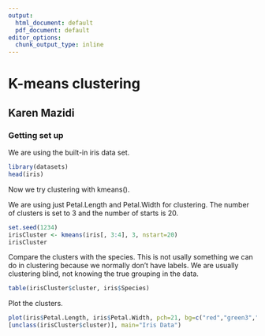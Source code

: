 ```yaml
---
output:
  html_document: default
  pdf_document: default
editor_options: 
  chunk_output_type: inline
---
```

# K-means clustering
## Karen Mazidi



### Getting set up

We are using the built-in iris data set.

```r
library(datasets)
head(iris)
```

Now we try clustering with kmeans().

We are using just Petal.Length and Petal.Width for clustering. The number of clusters is set to 3 and the number of starts is 20.


```r
set.seed(1234)
irisCluster <- kmeans(iris[, 3:4], 3, nstart=20)
irisCluster
```

Compare the clusters with the species. This is not usally something we can do in clustering because we normally don't have labels. We are usually clustering blind, not knowing the true grouping in the data. 

```r
table(irisCluster$cluster, iris$Species)

```

Plot the clusters.

```r

plot(iris$Petal.Length, iris$Petal.Width, pch=21, bg=c("red","green3","blue")
[unclass(irisCluster$cluster)], main="Iris Data")
```




